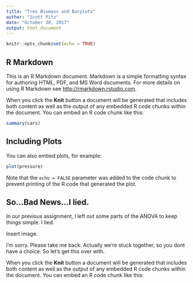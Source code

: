 ```yaml
---
title: "Tree Biomass and Barplots"
author: "Scott Pitz"
date: "October 30, 2017"
output: html_document
---
```


```r
knitr::opts_chunk$set(echo = TRUE)
```

## R Markdown

This is an R Markdown document. Markdown is a simple formatting syntax for authoring HTML, PDF, and MS Word documents. For more details on using R Markdown see <http://rmarkdown.rstudio.com>.

When you click the **Knit** button a document will be generated that includes both content as well as the output of any embedded R code chunks within the document. You can embed an R code chunk like this:

```r
summary(cars)
```

## Including Plots

You can also embed plots, for example:

```r
plot(pressure)
```

Note that the `echo = FALSE` parameter was added to the code chunk to prevent printing of the R code that generated the plot.

## So...Bad News...I lied.

In our previous assignment, I left out some parts of the ANOVA to keep things simple. I lied. 

Insert image.

I'm sorry. Please take me back. Actually we're stuck together, so you dont have a choice. So let's get this over with.



When you click the **Knit** button a document will be generated that includes both content as well as the output of any embedded R code chunks within the document. You can embed an R code chunk like this:

